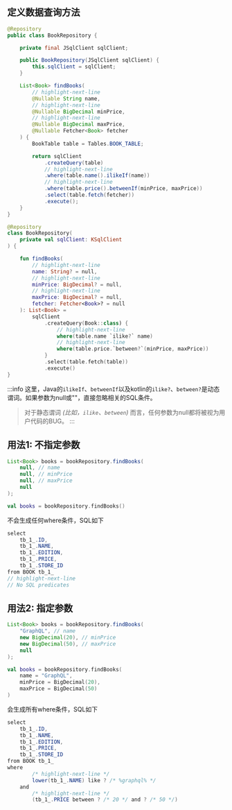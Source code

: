 
## 定义数据查询方法

<Tabs groupId="language">
<TabItem value="java" label="Java">

```java title="BookRepository.java" 
@Repository
public class BookRepository {

    private final JSqlClient sqlClient;

    public BookRepository(JSqlClient sqlClient) {
        this.sqlClient = sqlClient;
    }

    List<Book> findBooks(
        // highlight-next-line
        @Nullable String name, 
        // highlight-next-line
        @Nullable BigDecimal minPrice,
        // highlight-next-line  
        @Nullable BigDecimal maxPrice, 
        @Nullable Fetcher<Book> fetcher
    ) {  
        BookTable table = Tables.BOOK_TABLE;

        return sqlClient
            .createQuery(table)
            // highlight-next-line
            .where(table.name().ilikeIf(name)) 
            // highlight-next-line
            .where(table.price().betweenIf(minPrice, maxPrice)) 
            .select(table.fetch(fetcher))
            .execute();
    }
}
```

</TabItem>
<TabItem value="kotlin" label="Kotlin">

```kotlin title="BookRepository.kt" 
@Repository  
class BookRepository(
    private val sqlClient: KSqlClient
) {

    fun findBooks( 
        // highlight-next-line
        name: String? = null,
        // highlight-next-line
        minPrice: BigDecimal? = null, 
        // highlight-next-line
        maxPrice: BigDecimal? = null,
        fetcher: Fetcher<Book>? = null
    ): List<Book> =  
        sqlClient  
            .createQuery(Book::class) {
                // highlight-next-line
                where(table.name `ilike?` name) 
                // highlight-next-line 
                where(table.price.`between?`(minPrice, maxPrice)) 
            }
            .select(table.fetch(table))
            .execute() 
}
```

</TabItem> 
</Tabs>

:::info
这里，Java的`ilikeIf`、`betweenIf`以及kotlin的`ilike?`、`between?`是动态谓词。如果参数为null或""，直接忽略相关的SQL条件。

> 对于静态谓词 *(比如，`ilike`、`between`)* 而言，任何参数为null都将被视为用户代码的BUG。
:::

## 用法1: 不指定参数

<Tabs groupId="language">
<TabItem value="java" label="Java">

```java
List<Book> books = bookRepository.findBooks(
    null, // name
    null, // minPrice
    null, // maxPrice
    null
);
```

</TabItem>
<TabItem value="kotlin" label="Kotlin">

```kotlin
val books = bookRepository.findBooks()
```

</TabItem>
</Tabs>

不会生成任何where条件，SQL如下

```csharp
select
    tb_1_.ID,
    tb_1_.NAME,
    tb_1_.EDITION,
    tb_1_.PRICE,
    tb_1_.STORE_ID
from BOOK tb_1_
// highlight-next-line
// No SQL predicates
```

## 用法2: 指定参数

<Tabs groupId="language">
<TabItem value="java" label="Java">

```java
List<Book> books = bookRepository.findBooks(
    "GraphQL", // name
    new BigDecimal(20), // minPrice
    new BigDecimal(50), // maxPrice
    null
);
```

</TabItem>
<TabItem value="kotlin" label="Kotlin">

```kotlin
val books = bookRepository.findBooks(
    name = "GraphQL",
    minPrice = BigDecimal(20),
    maxPrice = BigDecimal(50)
)
```

</TabItem>
</Tabs>

会生成所有where条件，SQL如下

```csharp
select
    tb_1_.ID,
    tb_1_.NAME,
    tb_1_.EDITION,
    tb_1_.PRICE,
    tb_1_.STORE_ID
from BOOK tb_1_
where
        /* highlight-next-line */
        lower(tb_1_.NAME) like ? /* %graphql% */
    and
        /* highlight-next-line */
        (tb_1_.PRICE between ? /* 20 */ and ? /* 50 */)
```